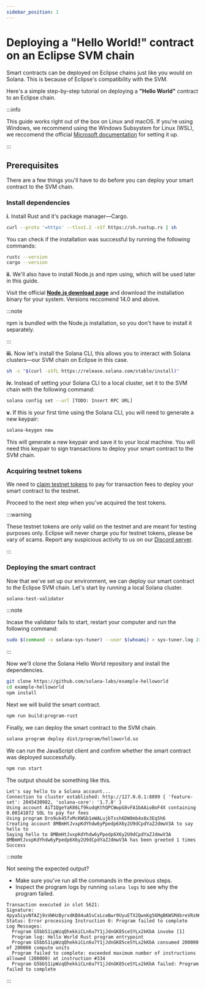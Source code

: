 ```yaml
---
sidebar_position: 1
---
```


# Deploying a "Hello World!" contract on an Eclipse SVM chain

Smart contracts can be deployed on Eclipse chains just like you would on Solana. This is because of Eclipse's compatibility with the SVM.

Here's a simple step-by-step tutorial on deploying a **"Hello World"** contract to an Eclipse chain.

:::info

This guide works right out of the box on Linux and macOS. 
If you're using Windows, we recommend using the Windows Subsystem for Linux (WSL), we reccomend the official [Microsoft documentation](https://learn.microsoft.com/en-us/training/modules/wsl/wsl-introduction/introduction) for setting it up.

:::

## Prerequisites

There are a few things you'll have to do before you can deploy your smart contract to the SVM chain.

### Install dependencies

**i.** Install Rust and it's package manager—Cargo. 

```bash
curl --proto '=https' --tlsv1.2 -sSf https://sh.rustup.rs | sh
```

You can check if the installation was successful by running the following commands:

```bash
rustc --version
cargo --version
```

**ii.** We'll also have to install Node.js and npm using, which will be used later in this guide.

Visit the official **[Node.js download page](https://nodejs.org/en/download/)** and download the installation binary for your system. Versions reccomend 14.0 and above.

:::note

npm is bundled with the Node.js installation, so you don't have to install it separately.

:::

**iii.** Now let's install the Solana CLI, this allows you to interact with Solana clusters—our SVM chain on Eclipse in this case.

```bash
sh -c "$(curl -sSfL https://release.solana.com/stable/install)"
```
**iv.** Instead of setting your Solana CLI to a local cluster, set it to the SVM chain with the following command: 
```bash 
solana config set --url [TODO: Insert RPC URL]
```

**v.** If this is your first time using the Solana CLI, you will need to generate a new keypair:
```bash
solana-keygen new
```

This will generate a new keypair and save it to your local machine. You will need this keypair to sign transactions to deploy your smart contract to the SVM chain.

### Acquiring testnet tokens

We need to [claim testnet tokens](../claim_testnet_tokens.mdx) to pay for transaction fees to deploy your smart contract to the testnet. 

Proceed to the next step when you've acquired the test tokens.

:::warning

These testnet tokens are only valid on the testnet and are meant for testing purposes only. Eclipse will never charge you for testnet tokens, please be vary of scams. Report any suspicious activity to us on our [Discord server](https://discord.com/invite/5jDfXHJGCk).

:::

### Deploying the smart contract

Now that we've set up our environment, we can deploy our smart contract to the Eclipse SVM chain. 
Let's start by running a local Solana cluster.

```bash
solana-test-validator
```

:::note

Incase the validator fails to start, restart your computer and run the following command:

```bash 
sudo $(command -v solana-sys-tuner) --user $(whoami) > sys-tuner.log 2>&1 &
``` 

:::

Now we'll clone the Solana Hello World repository and install the dependencies.

```bash
git clone https://github.com/solana-labs/example-helloworld
cd example-helloworld
npm install
```

Next we will build the smart contract.

```bash
npm run build:program-rust
```

Finally, we can deploy the smart contract to the SVM chain.

```bash
solana program deploy dist/program/helloworld.so
```

We can run the JavaScript client and confirm whether the smart contract was deployed successfully.

```bash
npm run start
```

The output should be something like this.

```
Let's say hello to a Solana account...
Connection to cluster established: http://127.0.0.1:8899 { 'feature-set': 2045430982, 'solana-core': '1.7.8' }
Using account AiT1QgeYaK86Lf9kudqKthQPCWwpG8vFA1bAAioBoF4X containing 0.00141872 SOL to pay for fees
Using program Dro9uk45fxMcKWGb1eWALujbTssh6DW8mb4x8x3Eq5h6
Creating account 8MBmHtJvxpKdYhdw6yPpedp6X6y2U9dCpdYaZJdmwV3A to say hello to
Saying hello to 8MBmHtJvxpKdYhdw6yPpedp6X6y2U9dCpdYaZJdmwV3A
8MBmHtJvxpKdYhdw6yPpedp6X6y2U9dCpdYaZJdmwV3A has been greeted 1 times
Success
```
:::note

Not seeing the expected output? 
- Make sure you've run all the commands in the previous steps.
- Inspect the program logs by running `solana logs` to see why the program failed.

``` 
Transaction executed in slot 5621:
Signature: 4pya5iyvNfAZj9sVWHzByrxdKB84uA5sCxLceBwr9UyuETX2QwnKg56MgBKWSM4breVRzHmpb1EZQXFPPmJnEtsJ
Status: Error processing Instruction 0: Program failed to complete
Log Messages:
  Program G5bbS1ipWzqQhekkiCLn6u7Y1jJdnGK85ceSYLx2kKbA invoke [1]
  Program log: Hello World Rust program entrypoint
  Program G5bbS1ipWzqQhekkiCLn6u7Y1jJdnGK85ceSYLx2kKbA consumed 200000 of 200000 compute units
  Program failed to complete: exceeded maximum number of instructions allowed (200000) at instruction #334
  Program G5bbS1ipWzqQhekkiCLn6u7Y1jJdnGK85ceSYLx2kKbA failed: Program failed to complete

``` 

:::



